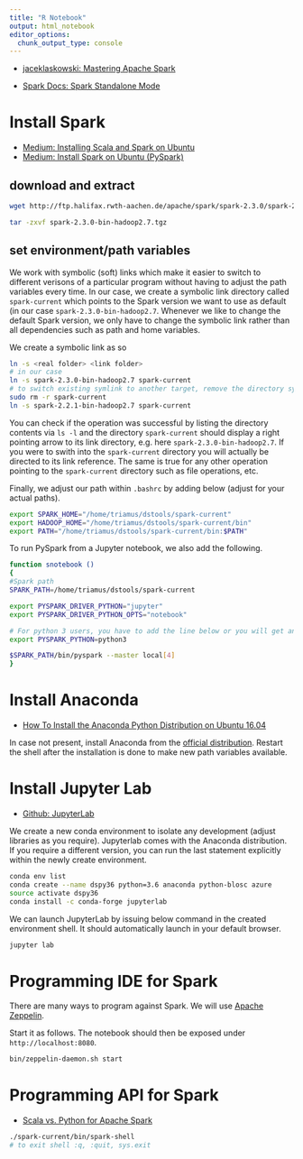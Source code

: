 ```yaml
---
title: "R Notebook"
output: html_notebook
editor_options: 
  chunk_output_type: console
---
```


* [jaceklaskowski: Mastering Apache Spark](https://legacy.gitbook.com/book/jaceklaskowski/mastering-apache-spark/details)

* [Spark Docs: Spark Standalone Mode](https://spark.apache.org/docs/latest/spark-standalone.html)

# Install Spark

* [Medium: Installing Scala and Spark on Ubuntu](https://medium.com/@josemarcialportilla/installing-scala-and-spark-on-ubuntu-5665ee4b62b1)
* [Medium: Install Spark on Ubuntu (PySpark)](https://medium.com/@GalarnykMichael/install-spark-on-ubuntu-pyspark-231c45677de0)

## download and extract

```bash
wget http://ftp.halifax.rwth-aachen.de/apache/spark/spark-2.3.0/spark-2.3.0-bin-hadoop2.7.tgz

tar -zxvf spark-2.3.0-bin-hadoop2.7.tgz
```

## set environment/path variables

We work with symbolic (soft) links which make it easier to switch to different verisons of a particular program without having to adjust the path variables every time. In our case, we create a symbolic link directory called `spark-current` which points to the Spark version we want to use as default (in our case `spark-2.3.0-bin-hadoop2.7`. Whenever we like to change the default Spark version, we only have to change the symbolic link rather than all dependencies such as path and home variables.

We create a symbolic link as so

```bash
ln -s <real folder> <link folder>
# in our case
ln -s spark-2.3.0-bin-hadoop2.7 spark-current
# to switch existing symlink to another target, remove the directory symlink first recursively
sudo rm -r spark-current
ln -s spark-2.2.1-bin-hadoop2.7 spark-current
```

You can check if the operation was successful by listing the directory contents via `ls -l` and the directory `spark-current` should display a right pointing arrow to its link directory, e.g. here `spark-2.3.0-bin-hadoop2.7`. If you were to swith into the `spark-current` directory you will actually be directed to its link reference. The same is true for any other operation pointing to the `spark-current` directory such as file operations, etc.

Finally, we adjust our path within `.bashrc` by adding below (adjust for your actual paths).

```bash
export SPARK_HOME="/home/triamus/dstools/spark-current"
export HADOOP_HOME="/home/triamus/dstools/spark-current/bin"
export PATH="/home/triamus/dstools/spark-current/bin:$PATH"
```

To run PySpark from a Jupyter notebook, we also add the following.

```bash
function snotebook () 
{
#Spark path
SPARK_PATH=/home/triamus/dstools/spark-current

export PYSPARK_DRIVER_PYTHON="jupyter"
export PYSPARK_DRIVER_PYTHON_OPTS="notebook"

# For python 3 users, you have to add the line below or you will get an error 
export PYSPARK_PYTHON=python3

$SPARK_PATH/bin/pyspark --master local[4]
}
```

# Install Anaconda

* [How To Install the Anaconda Python Distribution on Ubuntu 16.04](https://www.digitalocean.com/community/tutorials/how-to-install-the-anaconda-python-distribution-on-ubuntu-16-04)

In case not present, install Anaconda from the [official distribution](https://www.anaconda.com/download/). Restart the shell after the installation is done to make new path variables available.

# Install Jupyter Lab

* [Github: JupyterLab](https://github.com/jupyterlab/jupyterlab)

We create a new conda environment to isolate any development (adjust libraries as you require). Jupyterlab comes with the Anaconda distribution. If you require a different version, you can run the last statement explicitly within the newly create environment.

```bash
conda env list
conda create --name dspy36 python=3.6 anaconda python-blosc azure
source activate dspy36
conda install -c conda-forge jupyterlab 
```

We can launch JupyterLab by issuing below command in the created environment shell. It should automatically launch in your default browser.

```bash
jupyter lab
```

# Programming IDE for Spark

There are many ways to program against Spark. We will use [Apache Zeppelin](https://zeppelin.apache.org/).

Start it as follows. The notebook should then be exposed under `http://localhost:8080`.

```bash
bin/zeppelin-daemon.sh start
```

# Programming API for Spark

* [Scala vs. Python for Apache Spark](https://dzone.com/articles/scala-vs-python-for-apache-spark)

```bash
./spark-current/bin/spark-shell
# to exit shell :q, :quit, sys.exit
```

